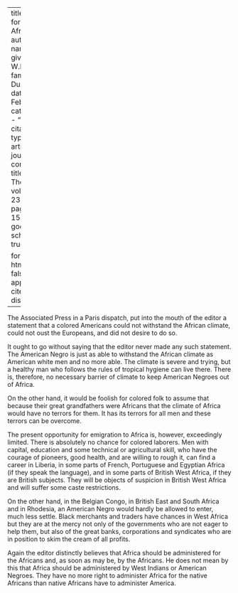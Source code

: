 
---
title: 'Africa for the Africans'
author:
  - name:
      given: W.E.B.
      family: Du Bois
date: Feb. 1921
categories: 
  - ""
citation: 
  type: article-journal
  container-title: The Crisis
  volume: 23
  issue: 4
  page: 154-155
google-scholar: true

format:
  html:
    toc: false
    appendix-cite-as: display
---


The Associated Press in a Paris dispatch, put into the mouth of the editor a statement that a colored Americans could not withstand the African climate, could not oust the Europeans, and did not desire to do so.

It ought to go without saying that the editor never made any such statement. The American Negro is just as able to withstand the African climate as American white men and no more able. The climate is severe and trying, but a healthy man who follows the rules of tropical hygiene can live there. There is, therefore, no necessary barrier of climate to keep American Negroes out of Africa.

On the other hand, it would be foolish for colored folk to assume that because their great grandfathers were Africans that the climate of Africa would have no terrors for them. It has its terrors for all men and these terrors can be overcome. 

The present opportunity for emigration to Africa is, however, exceedingly limited. There is absolutely no chance for colored laborers. Men with capital, education and some technical or agricultural skill, who have the courage of pioneers, good health, and are willing to rough it, can find a career in Liberia, in some parts of French, Portuguese and Egyptian Africa (if they speak the language), and in some parts of British West Africa, if they are British subjects. They will be objects of suspicion in British West Africa and will suffer some caste restrictions. 

On the other hand, in the Belgian Congo, in British East and South Africa and in Rhodesia, an American Negro would hardly be allowed to enter, much less settle. Black merchants and traders have chances in West Africa but they are at the mercy not only of the governments who are not eager to help them, but also of the great banks, corporations and syndicates who are in position to skim the cream of all profits. 

Again the editor distinctly believes that Africa should be administered for the Africans and, as soon as may be, by the Africans. He does not mean by this that Africa should be administered by West Indians or American Negroes. They have no more right to administer Africa for the native Africans than native Africans have to administer America.

